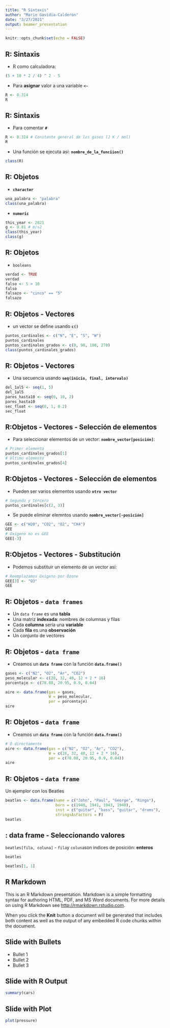 ```yaml
---
title: "R Sintaxis"
author: "Mario Gavidia-Calderón"
date: "3/27/2021"
output: beamer_presentation
---
```


```r
knitr::opts_chunk$set(echo = FALSE)
```

## R: Sintaxis

- R como calculadora:

```r
(5 + 10 * 2 / 4) ^ 2 - 5
```

- Para **asignar** valor a una variable **`<-`**

```r
R <- 8.314
R
```

## R: Sintaxis

- Para comentar **`#`**

```r
R <- 8.314 # Constante general de los gases (J K / mol)
R
```

- Una función se ejecuta así: **`nombre_de_la_funciion()`**
```r
class(R)
```

## R: Objetos

- **`character`**
```r
una_palabra <- "palabra"
class(una_palabra)
```
- **`numeric`**
```r
this_year <- 2021
g <- 9.81 # m/s2
class(this_year)
class(g)
```

## R: Objetos 

- `booleans`
```r
verdad <- TRUE
verdad
falso <- 5 > 10
falso
falsazo <- "cinco" == "5"
falsazo


```


## R: Objetos - Vectores
- un vector se define usando **`c()`**
```r
puntos_cardinales <- c("N", "E", "S", "W")
puntos_cardinales
puntos_cardinales_grados <- c(0, 90, 180, 270)
class(puntos_cardinales_grados)

```

## R: Objetos - Vectores
- Una secuencia usando **`seq(inicio, final, intervalo)`**
```r
del_1al5 <- seq(1, 5)
del_1al5
pares_hasta10 <- seq(0, 10, 2)
pares_hasta10
sec_float <- seq(0, 1, 0.2)
sec_float

```

## R:Objetos - Vectores - Selección de elementos
- Para seleccionar elementos de un vector: **`nombre_vector[posición]`**:
```r
# Primer elemento
puntos_cardinales_grados[1]
# Último elemento
puntos_cardinales_grados[4]

```


## R:Objetos - Vectores - Selección de elementos

- Pueden ser varios elementos usando **`otro vector`**
```r
# Segundo y tercero
puntos_cardinales[c(2, 3)]

```
- Se puede eliminar elemntos usando **`nombre_vector[-posición]`**
```r
GEE <- c("H2O", "CO2", "O2", "CH4")
GEE
# Oxígeno no es GEE
GEE[-3]
```

## R:Objetos - Vectores - Substitución

- Podemos substituir un elemento de un vector así:
```r
# Reemplazamos Oxígeno por Ozone
GEE[3] <- "O3"
GEE

```

## R: Objetos - `data frames`
- Un `data frame` es una **tabla**
- Una matriz **indexada**: nombres de columnas y filas
- Cada **columna** sería una **variable**
- Cada **fila** es una **observación**
- Un conjunto de vectores

## R: Objetos - `data frame`
- Creamos un **`data frame`** con la función **`data.frame()`**
```r
gases <- c("N2", "O2", "Ar", "CO2")
peso_molecular <- c(28, 32, 40, 12 + 2 * 16)
porcentaje <- c(78.08, 20.95, 0.9, 0.04)

aire <- data.frame(gas = gases,
                   W = peso_molecular,
                   per = porcentaje)
aire

```

## R: Objetos - `data frame`
- Creamos un **`data frame`** con la función **`data.frame()`**
```r
# O directamente
aire <- data.frame(gas = c("N2", "O2", "Ar", "CO2"),
                   W = c(28, 32, 40, 12 + 2 * 16),
                   per = c(78.08, 20.95, 0.9, 0.04))
aire

```


## R: Objetos - `data frame`
Un ejemplor con los Beatles
```r
beatles <- data.frame(name = c("John", "Paul", "George", "Ringo"),
                      born = c(1940, 1941, 1943, 1940),
                      inst = c("guitar", "bass", "guitar", "drums"),
                      stringsAsFactors = F)
beatles

```

## : data frame - Seleccionando valores
`beatles[fila, coluna]`
- `fila`y `coluna`son indices de posición: **enteros**
```r
beatles

beatles[1, 1]
```



## R Markdown

This is an R Markdown presentation. Markdown is a simple formatting syntax for authoring HTML, PDF, and MS Word documents. For more details on using R Markdown see <http://rmarkdown.rstudio.com>.

When you click the **Knit** button a document will be generated that includes both content as well as the output of any embedded R code chunks within the document.

## Slide with Bullets

- Bullet 1
- Bullet 2
- Bullet 3

## Slide with R Output

```r
summary(cars)
```

## Slide with Plot

```r
plot(pressure)
```

